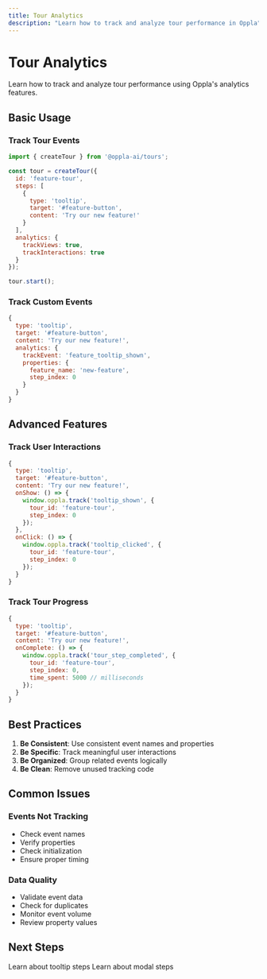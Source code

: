 ```yaml
---
title: Tour Analytics
description: "Learn how to track and analyze tour performance in Oppla"
---
```


# Tour Analytics

Learn how to track and analyze tour performance using Oppla's analytics features.

## Basic Usage

### Track Tour Events

```javascript
import { createTour } from '@oppla-ai/tours';

const tour = createTour({
  id: 'feature-tour',
  steps: [
    {
      type: 'tooltip',
      target: '#feature-button',
      content: 'Try our new feature!'
    }
  ],
  analytics: {
    trackViews: true,
    trackInteractions: true
  }
});

tour.start();
```

### Track Custom Events

```javascript
{
  type: 'tooltip',
  target: '#feature-button',
  content: 'Try our new feature!',
  analytics: {
    trackEvent: 'feature_tooltip_shown',
    properties: {
      feature_name: 'new-feature',
      step_index: 0
    }
  }
}
```

## Advanced Features

### Track User Interactions

```javascript
{
  type: 'tooltip',
  target: '#feature-button',
  content: 'Try our new feature!',
  onShow: () => {
    window.oppla.track('tooltip_shown', {
      tour_id: 'feature-tour',
      step_index: 0
    });
  },
  onClick: () => {
    window.oppla.track('tooltip_clicked', {
      tour_id: 'feature-tour',
      step_index: 0
    });
  }
}
```

### Track Tour Progress

```javascript
{
  type: 'tooltip',
  target: '#feature-button',
  content: 'Try our new feature!',
  onComplete: () => {
    window.oppla.track('tour_step_completed', {
      tour_id: 'feature-tour',
      step_index: 0,
      time_spent: 5000 // milliseconds
    });
  }
}
```

## Best Practices

1. **Be Consistent**: Use consistent event names and properties
2. **Be Specific**: Track meaningful user interactions
3. **Be Organized**: Group related events logically
4. **Be Clean**: Remove unused tracking code

## Common Issues

### Events Not Tracking

- Check event names
- Verify properties
- Check initialization
- Ensure proper timing

### Data Quality

- Validate event data
- Check for duplicates
- Monitor event volume
- Review property values

## Next Steps

<CardGroup cols={2}>
  <Card
    title="Tooltips"
    icon="comment"
    href="/tours/tooltip"
  >
    Learn about tooltip steps
  </Card>
  <Card
    title="Modals"
    icon="window-maximize"
    href="/tours/modal"
  >
    Learn about modal steps
  </Card>
</CardGroup> 